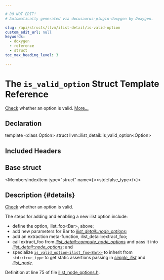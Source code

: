 ```yaml
---

# DO NOT EDIT!
# Automatically generated via docusaurus-plugin-doxygen by Doxygen.

slug: /api/structs/llvm/ilist-detail/is-valid-option
custom_edit_url: null
keywords:
  - doxygen
  - reference
  - struct
toc_max_heading_level: 3

---
```





# The `is_valid_option` Struct Template Reference

<DoxygenPage pluginConfig={pluginConfig}>

<a href="/docs/api/namespaces/llvm/check">Check</a> whether an option is valid. <a href="#details">More...</a>

## Declaration

<CodeBlock>template &lt;class Option&gt;
struct llvm::ilist_detail::is_valid_option&lt;Option&gt;</CodeBlock>

## Included Headers

<IncludesList>
<IncludesListItem
  filePath="llvm/ADT/ilist_node_options.h"
  permalink="/docs/api/files/include/include/llvm/include/llvm/adt/ilist-node-options-h"
  isLocal="true" />
</IncludesList>

## Base struct

<MembersIndex>

<MembersIndexItem
  type="struct"
  name={<>std::false&#95;type</>}>
</MembersIndexItem>

</MembersIndex>

## Description {#details}

<a href="/docs/api/namespaces/llvm/check">Check</a> whether an option is valid.

The steps for adding and enabling a new ilist option include: 
<ul>
<li>define the option, ilist&#95;foo&lt;Bar&gt;, above;</li>
<li>add new parameters for Bar to <em><a href="/docs/api/structs/llvm/ilist-detail/node-options">ilist&#95;detail::node&#95;options</a></em>;</li>
<li>add an extraction meta-function, ilist&#95;detail::extract&#95;foo;</li>
<li>call extract&#95;foo from <em><a href="/docs/api/structs/llvm/ilist-detail/compute-node-options">ilist&#95;detail::compute&#95;node&#95;options</a></em> and pass it into <em><a href="/docs/api/structs/llvm/ilist-detail/node-options">ilist&#95;detail::node&#95;options</a></em>; and</li>
<li>specialize <code><a href="/docs/api/structs/llvm/ilist-detail/is-valid-option">is&#95;valid&#95;option&lt;ilist&#95;foo&lt;Bar&gt;&gt;</a></code> to inherit from <code>std::true&#95;type</code> to get static assertions passing in <em><a href="/docs/api/classes/llvm/simple-ilist">simple&#95;ilist</a></em> and <em><a href="/docs/api/classes/llvm/ilist-node">ilist&#95;node</a></em>.</li>
</ul>

Definition at line 75 of file <a href="/docs/api/files/include/include/llvm/include/llvm/adt/ilist-node-options-h">ilist&#95;node&#95;options.h</a>.

</DoxygenPage>
